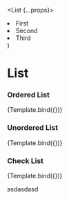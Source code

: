 
  <List {...props}>
    <li>First</li>
    <li>Second</li>
    <li>Third</li>
  </List>
)

<Meta title="Components/List" component={List} />

# List

### Ordered List

<Canvas>
  <Story
    name="Ordered-list"
    args={{
      listType: 'ordered',
    }}
  >
    {Template.bind({})}
  </Story>
</Canvas>

### Unordered List

<Canvas>
  <Story
    name="Unordered-list"
    args={{
      listType: 'unordered',
    }}
  >
    {Template.bind({})}
  </Story>
</Canvas>

### Check List

<Canvas>
  <Story
    name="Check-list"
    args={{
      listType: 'check',
    }}
  >
    {Template.bind({})}
  </Story>
</Canvas>

<List>asdasdasd</List>
